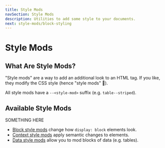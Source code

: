 ```yaml
---
title: Style Mods
navSection: Style Mods
description: Utilities to add some style to your documents.
next: style-mods/block-styling
---
```


# Style Mods

## What Are Style Mods?

"Style mods" are a way to add an additional look to an HTML tag. If you like, they modify the CSS style (hence "style mods" 🙂).

All style mods have a `--<style-mod>` suffix (e.g. `table--striped`).

## Available Style Mods

SOMETHING HERE

* [Block style mods](./block-styling) change how `display: block` elements look.
* [Context style mods](./context-styling) apply semantic changes to elements.
* [Data style mods](./data-styling) allow you to mod blocks of data (e.g. tables).